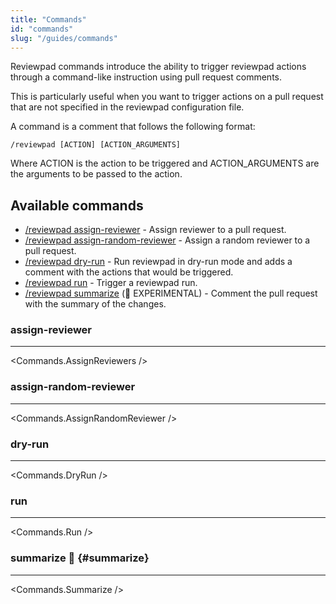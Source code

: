 ```yaml
---
title: "Commands"
id: "commands"
slug: "/guides/commands"
---
```



Reviewpad commands introduce the ability to trigger reviewpad actions through a command-like instruction using pull request comments.

This is particularly useful when you want to trigger actions on a pull request that are not specified in the reviewpad configuration file.

A command is a comment that follows the following format:

```shell
/reviewpad [ACTION] [ACTION_ARGUMENTS]
```

Where ACTION is the action to be triggered and ACTION_ARGUMENTS are the arguments to be passed to the action.

## Available commands

* [/reviewpad assign-reviewer](#assign-reviewer) - Assign reviewer to a pull request.
* [/reviewpad assign-random-reviewer](#assign-random-reviewer) - Assign a random reviewer to a pull request.
* [/reviewpad dry-run](#dry-run) - Run reviewpad in dry-run mode and adds a comment with the actions that would be triggered.
* [/reviewpad run](#run) - Trigger a reviewpad run.
* [/reviewpad summarize](#summarize) (🧪 EXPERIMENTAL) - Comment the pull request with the summary of the changes.

### assign-reviewer

---

<Commands.AssignReviewers />

### assign-random-reviewer

---

<Commands.AssignRandomReviewer />

### dry-run

---

<Commands.DryRun />

### run

---

<Commands.Run />

### summarize 🧪 {#summarize}

---

<Commands.Summarize />
